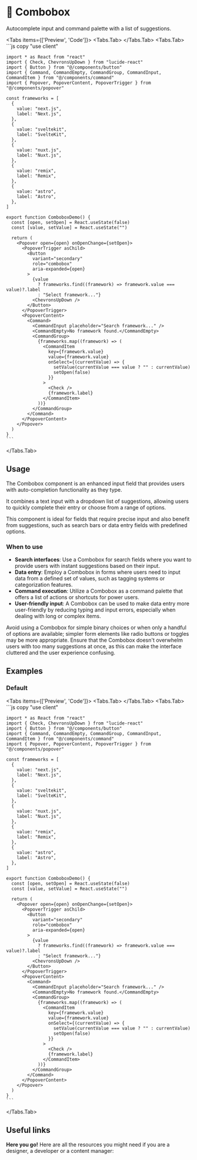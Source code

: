 
# 💠 Combobox

Autocomplete input and command palette with a list of suggestions.

<Tabs items={['Preview', 'Code']}>
  <Tabs.Tab>
    <ComboboxPreview />
  </Tabs.Tab>
  <Tabs.Tab>
    ```js copy 
    "use client"
 
    import * as React from "react"
    import { Check, ChevronsUpDown } from "lucide-react"
    import { Button } from "@/components/button"
    import { Command, CommandEmpty, CommandGroup, CommandInput, CommandItem } from "@/components/command"
    import { Popover, PopoverContent, PopoverTrigger } from "@/components/popover"
    
    const frameworks = [
      {
        value: "next.js",
        label: "Next.js",
      },
      {
        value: "sveltekit",
        label: "SvelteKit",
      },
      {
        value: "nuxt.js",
        label: "Nuxt.js",
      },
      {
        value: "remix",
        label: "Remix",
      },
      {
        value: "astro",
        label: "Astro",
      },
    ]
    
    export function ComboboxDemo() {
      const [open, setOpen] = React.useState(false)
      const [value, setValue] = React.useState("")
    
      return (
        <Popover open={open} onOpenChange={setOpen}>
          <PopoverTrigger asChild>
            <Button
              variant="secondary"
              role="combobox"
              aria-expanded={open}
            >
              {value
                ? frameworks.find((framework) => framework.value === value)?.label
                : "Select framework..."}
              <ChevronsUpDown />
            </Button>
          </PopoverTrigger>
          <PopoverContent>
            <Command>
              <CommandInput placeholder="Search framework..." />
              <CommandEmpty>No framework found.</CommandEmpty>
              <CommandGroup>
                {frameworks.map((framework) => (
                  <CommandItem
                    key={framework.value}
                    value={framework.value}
                    onSelect={(currentValue) => {
                      setValue(currentValue === value ? "" : currentValue)
                      setOpen(false)
                    }}
                  >
                    <Check />
                    {framework.label}
                  </CommandItem>
                ))}
              </CommandGroup>
            </Command>
          </PopoverContent>
        </Popover>
      )
    }
    ```
  </Tabs.Tab>
</Tabs>

## Usage

The Combobox component is an enhanced input field that provides users with auto-completion functionality as they type. 

It combines a text input with a dropdown list of suggestions, allowing users to quickly complete their entry or choose from a range of options. 

This component is ideal for fields that require precise input and also benefit from suggestions, such as search bars or data entry fields with predefined options.

### When to use
- **Search interfaces**: Use a Combobox for search fields where you want to provide users with instant suggestions based on their input.
- **Data entry**: Employ a Combobox in forms where users need to input data from a defined set of values, such as tagging systems or categorization features.
- **Command execution**: Utilize a Combobox as a command palette that offers a list of actions or shortcuts for power users.
- **User-friendly input**: A Combobox can be used to make data entry more user-friendly by reducing typing and input errors, especially when dealing with long or complex items.

Avoid using a Combobox for simple binary choices or when only a handful of options are available; simpler form elements like radio buttons or toggles may be more appropriate. Ensure that the Combobox doesn't overwhelm users with too many suggestions at once, as this can make the interface cluttered and the user experience confusing.

## Examples 

### Default

<Tabs items={['Preview', 'Code']}>
  <Tabs.Tab>
    <ComboboxPreview />
  </Tabs.Tab>
  <Tabs.Tab>
    ```js copy 
    "use client"
 
    import * as React from "react"
    import { Check, ChevronsUpDown } from "lucide-react"
    import { Button } from "@/components/button"
    import { Command, CommandEmpty, CommandGroup, CommandInput, CommandItem } from "@/components/command"
    import { Popover, PopoverContent, PopoverTrigger } from "@/components/popover"
    
    const frameworks = [
      {
        value: "next.js",
        label: "Next.js",
      },
      {
        value: "sveltekit",
        label: "SvelteKit",
      },
      {
        value: "nuxt.js",
        label: "Nuxt.js",
      },
      {
        value: "remix",
        label: "Remix",
      },
      {
        value: "astro",
        label: "Astro",
      },
    ]
    
    export function ComboboxDemo() {
      const [open, setOpen] = React.useState(false)
      const [value, setValue] = React.useState("")
    
      return (
        <Popover open={open} onOpenChange={setOpen}>
          <PopoverTrigger asChild>
            <Button
              variant="secondary"
              role="combobox"
              aria-expanded={open}
            >
              {value
                ? frameworks.find((framework) => framework.value === value)?.label
                : "Select framework..."}
              <ChevronsUpDown />
            </Button>
          </PopoverTrigger>
          <PopoverContent>
            <Command>
              <CommandInput placeholder="Search framework..." />
              <CommandEmpty>No framework found.</CommandEmpty>
              <CommandGroup>
                {frameworks.map((framework) => (
                  <CommandItem
                    key={framework.value}
                    value={framework.value}
                    onSelect={(currentValue) => {
                      setValue(currentValue === value ? "" : currentValue)
                      setOpen(false)
                    }}
                  >
                    <Check />
                    {framework.label}
                  </CommandItem>
                ))}
              </CommandGroup>
            </Command>
          </PopoverContent>
        </Popover>
      )
    }
    ```
  </Tabs.Tab>
</Tabs>

## Useful links

**Here you go!** Here are all the resources you might need if you are a designer, a developer or a content manager:

<Cards className='mt-8'>
  <Card
    title="🤖 Storybook"
    href="https://main--653e613f4feb85c1b6467ba7.chromatic.com/?path=/docs/components-combobox--documentation"
  />
  <Card
    title="🪄 Figma"
    href="https://www.figma.com/file/acdO58jx9zgGfkKu6htrx2/%F0%9F%8D%9D-Fusillo-Design-System?type=design&node-id=233%3A755&mode=design&t=wga0nlDwi7on1yVl-1"
  />
</Cards>  



